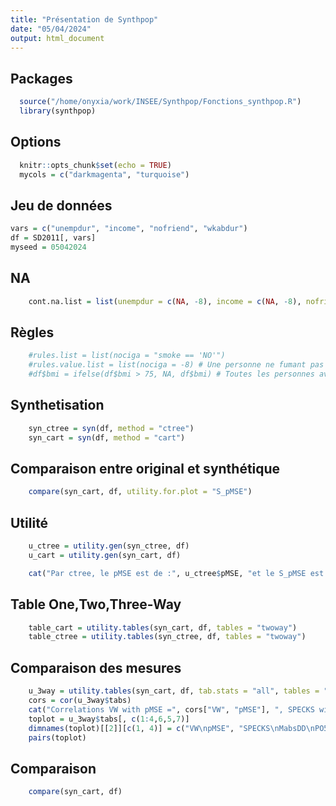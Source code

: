 ```yaml
---
title: "Présentation de Synthpop"
date: "05/04/2024"
output: html_document
---
```


## Packages
```r
  source("/home/onyxia/work/INSEE/Synthpop/Fonctions_synthpop.R")
  library(synthpop)
```

## Options
```r
  knitr::opts_chunk$set(echo = TRUE)
  mycols = c("darkmagenta", "turquoise")
```

## Jeu de données
```r
vars = c("unempdur", "income", "nofriend", "wkabdur")
df = SD2011[, vars]
myseed = 05042024
```

## NA
```r
    cont.na.list = list(unempdur = c(NA, -8), income = c(NA, -8), nofriend = c(NA, -8), nociga = c(NA, -8), wkabdur = c(NA, -8))
```

## Règles
```r
    #rules.list = list(nociga = "smoke == 'NO'")
    #rules.value.list = list(nociga = -8) # Une personne ne fumant pas ne peut pas avoir un nombre de cigarettes par jours
    #df$bmi = ifelse(df$bmi > 75, NA, df$bmi) # Toutes les personnes avec un IMC au dessus de 75 sont retirés
```

## Synthetisation
```r
    syn_ctree = syn(df, method = "ctree")
    syn_cart = syn(df, method = "cart")
```

## Comparaison entre original et synthétique
```r
    compare(syn_cart, df, utility.for.plot = "S_pMSE")
```

## Utilité
```r
    u_ctree = utility.gen(syn_ctree, df)
    u_cart = utility.gen(syn_cart, df)

    cat("Par ctree, le pMSE est de :", u_ctree$pMSE, "et le S_pMSE est de :", u_ctree$S_pMSE, "\n", "Par cart, le pMSE est de :", u_cart$pMSE, "et le S_pMSE est de :", u_cart$S_pMSE, "\n", "Le ratio du pMSE de cart sur ctree est de :", u_cart$pMSE / u_ctree$pMSE)
```

## Table One,Two,Three-Way
```r
    table_cart = utility.tables(syn_cart, df, tables = "twoway")
    table_ctree = utility.tables(syn_ctree, df, tables = "twoway")
```

## Comparaison des mesures
```r
    u_3way = utility.tables(syn_cart, df, tab.stats = "all", tables = "threeway")
    cors = cor(u_3way$tabs)
    cat("Correlations VW with pMSE =", cors["VW", "pMSE"], ", SPECKS with MabsDD=", cors["SPECKS", "MabsDD"], " and SPECKS with PO50=", cors["SPECKS", "MabsDD"], ".", sep = "")
    toplot = u_3way$tabs[, c(1:4,6,5,7)]
    dimnames(toplot)[[2]][c(1, 4)] = c("VW\npMSE", "SPECKS\nMabsDD\nPO50")
    pairs(toplot)
```

## Comparaison
```r
    compare(syn_cart, df)
```